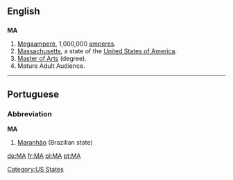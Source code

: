==English==

==={{Abbreviation}}===
'''MA'''

# [[megaampere|Megaampere]], 1,000,000 [[ampere]]s.
# [[Massachusetts]], a state of the [[United States of America]].
# [[Master of Arts]] (degree).
# Mature Adult Audience.

[[Category:US States]]

----

==Portuguese==

===Abbreviation===
'''MA'''

#[[Maranhão]] (Brazilian state)

[[de:MA]]
[[fr:MA]]
[[pl:MA]]
[[pt:MA]]